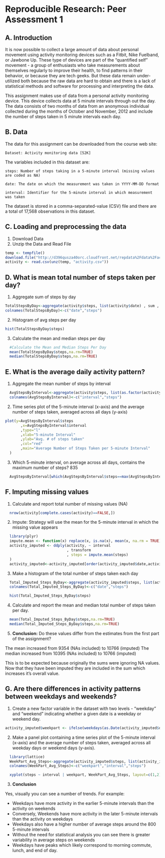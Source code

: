 
# Reproducible Research: Peer Assessment 1


## A. Introduction

It is now possible to collect a large amount of data about personal movement using activity monitoring devices such as a Fitbit, Nike Fuelband, or Jawbone Up. These type of devices are part of the "quantified self" movement - a group of enthusiasts who take measurements about themselves regularly to improve their health, to find patterns in their behavior, or because they are tech geeks. But these data remain under-utilized both because the raw data are hard to obtain and there is a lack of statistical methods and software for processing and interpreting the data.

This assignment makes use of data from a personal activity monitoring device. This device collects data at 5 minute intervals through out the day. The data consists of two months of data from an anonymous individual collected during the months of October and November, 2012 and include the number of steps taken in 5 minute intervals each day.

## B. Data

The data for this assignment can be downloaded from the course web site:

    Dataset: Activity monitoring data [52K]

The variables included in this dataset are:

    steps: Number of steps taking in a 5-minute interval (missing values are coded as NA)

    date: The date on which the measurement was taken in YYYY-MM-DD format

    interval: Identifier for the 5-minute interval in which measurement was taken

The dataset is stored in a comma-separated-value (CSV) file and there are a total of 17,568 observations in this dataset.

## C. Loading and preprocessing the data

1. Download Data
2. Unzip the Data and Read File

```r
temp <- tempfile()
download.file("http://d396qusza40orc.cloudfront.net/repdata%2Fdata%2Factivity.zip",temp)
activity <- read.csv(unz(temp, "activity.csv"))
```

## D. What is mean total number of steps taken per day?

1.  Aggregate sum of steps by day

```r
TotalStepsByDay<-aggregate(activity$steps, list(activity$date) , sum , na.rm=TRUE)
colnames(TotalStepsByDay)<-c("date","steps")
```

2.  Histogram of avg steps per day

```r
hist(TotalStepsByDay$steps)
```

3.  Calculate the mean and median steps per day
```r
  #Calculate the Mean and Median Steps Per Day
  mean(TotalStepsByDay$steps,na.rm=TRUE)
  median(TotalStepsByDay$steps,na.rm=TRUE)
```

## E. What is the average daily activity pattern?

1.  Aggregate the mean number of steps by interval

```r
  AvgStepsByInterval<-aggregate(activity$steps, list(as.factor(activity$interval)) , mean , na.rm=TRUE)
  colnames(AvgStepsByInterval)<-c("interval","steps")
```

2.  Time series plot of the 5-minute interval (x-axis) and the average number of steps taken, averaged across all days (y-axis)
  
```r
plot(y=AvgStepsByInterval$steps
       ,x=AvgStepsByInterval$interval
       ,type="l"
       ,xlab="5-minute Interval"
       ,ylab="Avg. # of steps taken"
       ,col="red"
       ,main="Average Number of Steps Taken per 5-minute Interval"
  )
```

3.  Which 5-minute interval, on average across all days, contains the maximum number of steps?  835

```r
  AvgStepsByInterval[which(AvgStepsByInterval$steps==max(AvgStepsByInterval$steps)),"interval"]
```

## F. Imputing missing values

1.  Calculate and report total number of missing values (NA)

```r
  nrow(activity[complete.cases(activity)==FALSE,])
```

2.  Impute:  Strategy will use the mean for the 5-minute interval in which the missing value appears

```r
  library(plyr)
  impute.mean <- function(x) replace(x, is.na(x), mean(x, na.rm = TRUE))
  activity_imputed <- ddply(activity, ~ interval
                            , transform
                            , steps = impute.mean(steps)
  )
  activity_imputed<-activity_imputed[order(activity_imputed$date,activity_imputed$interval), ]
```

3.  Make a histogram of the total number of steps taken each day

```r
  Total_Imputed_Steps_ByDay<-aggregate(activity_imputed$steps, list(activity_imputed$date) , sum , na.rm=TRUE)
  colnames(Total_Imputed_Steps_ByDay)<-c("date","steps")

  hist(Total_Imputed_Steps_ByDay$steps)
```

4.  Calculate and report the mean and median total number of steps taken per day. 
```r
  mean(Total_Imputed_Steps_ByDay$steps,na.rm=TRUE)
  median(Total_Imputed_Steps_ByDay$steps,na.rm=TRUE)
```
  
5.  **Conclusion:**  Do these values differ from the estimates from the first part of the assignment? 
  
  The mean increased from 9354 (NAs included) to 10766 (imputed)
  The median increased from 10395 (NAs included) to 10766 (imputed)
  
  This is to be expected because originally the sums were ignoring NA values.
  Now that they have been imputed they are included in the sum which increases it's overall value.
  


## G. Are there differences in activity patterns between weekdays and weekends?

1.  Create a new factor variable in the dataset with two levels - "weekday" and "weekend" indicating whether a given date is a weekday or weekend day.

```r
activity_imputed$weekpart <- ifelse(weekdays(as.Date(activity_imputed$date)) %in% c("Saturday","Sunday"),"weekend", "weekday")
```
  
2.  Make a panel plot containing a time series plot of the 5-minute interval (x-axis) and the average number of steps taken, averaged across all weekday days or weekend days (y-axis).
```r
  library(lattice)
  WeekPart_Avg_Steps<-aggregate(activity_imputed$steps, list(activity_imputed$weekpart,activity_imputed$interval) , mean , na.rm=TRUE)
  colnames(WeekPart_Avg_Steps)<-c("weekpart","interval","steps")

  xyplot(steps ~ interval | weekpart, WeekPart_Avg_Steps, layout=c(1,2))
```

3.  **Conclusion**

Yes, visually you can see a number of trends.  For example:

* Weekdays have more activity in the earlier 5-minute intervals than the activity on weekends
* Conversely, Weekends have more activity in the later 5-minute intervals than the activity on weekdays
* Weekdays also have a higher number of average steps around the 800 5-minute intervals
* Without the need for statistical analysis you can see there is greater variability in average steps on weekends
* Weekdays have peaks which likely correspond to morning commute, lunch, and end of day.
